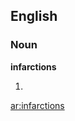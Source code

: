 ==English==

===Noun===
'''infarctions'''

# {{plural of|infarction}}

{{anagrams:en/acfiinnorst}}
[[ar:infarctions]]
